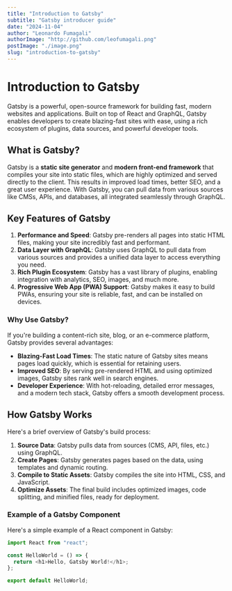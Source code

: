 ```yaml
---
title: "Introduction to Gatsby"
subtitle: "Gatsby introducer guide"
date: "2024-11-04"
author: "Leonardo Fumagali"
authorImage: "http://github.com/leofumagali.png"
postImage: "./image.png"
slug: "introduction-to-gatsby"
---
```


# Introduction to Gatsby

Gatsby is a powerful, open-source framework for building fast, modern websites and applications. Built on top of React and GraphQL, Gatsby enables developers to create blazing-fast sites with ease, using a rich ecosystem of plugins, data sources, and powerful developer tools.

## What is Gatsby?

Gatsby is a **static site generator** and **modern front-end framework** that compiles your site into static files, which are highly optimized and served directly to the client. This results in improved load times, better SEO, and a great user experience. With Gatsby, you can pull data from various sources like CMSs, APIs, and databases, all integrated seamlessly through GraphQL.

## Key Features of Gatsby

1. **Performance and Speed**: Gatsby pre-renders all pages into static HTML files, making your site incredibly fast and performant.
2. **Data Layer with GraphQL**: Gatsby uses GraphQL to pull data from various sources and provides a unified data layer to access everything you need.
3. **Rich Plugin Ecosystem**: Gatsby has a vast library of plugins, enabling integration with analytics, SEO, images, and much more.
4. **Progressive Web App (PWA) Support**: Gatsby makes it easy to build PWAs, ensuring your site is reliable, fast, and can be installed on devices.

### Why Use Gatsby?

If you're building a content-rich site, blog, or an e-commerce platform, Gatsby provides several advantages:

- **Blazing-Fast Load Times**: The static nature of Gatsby sites means pages load quickly, which is essential for retaining users.
- **Improved SEO**: By serving pre-rendered HTML and using optimized images, Gatsby sites rank well in search engines.
- **Developer Experience**: With hot-reloading, detailed error messages, and a modern tech stack, Gatsby offers a smooth development process.

## How Gatsby Works

Here's a brief overview of Gatsby's build process:

1. **Source Data**: Gatsby pulls data from sources (CMS, API, files, etc.) using GraphQL.
2. **Create Pages**: Gatsby generates pages based on the data, using templates and dynamic routing.
3. **Compile to Static Assets**: Gatsby compiles the site into HTML, CSS, and JavaScript.
4. **Optimize Assets**: The final build includes optimized images, code splitting, and minified files, ready for deployment.

### Example of a Gatsby Component

Here's a simple example of a React component in Gatsby:

```javascript
import React from "react";

const HelloWorld = () => {
  return <h1>Hello, Gatsby World!</h1>;
};

export default HelloWorld;
